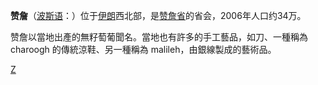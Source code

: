 {{Location map |Iran |label=赞詹 |lat_deg=36|lat_min=40|lat_sec=|lon_deg=48|lon_min=29|lon_sec=|position=right|caption= 赞詹在伊朗的位置 |width=250|float=right}}
'''赞詹'''（[[波斯语|波斯语]]：'''{{lang|fa|زنجان}}'''）位于[[伊朗|伊朗]]西北部，是[[赞詹省|赞詹省]]的省会，2006年人口约34万。

赞詹以當地出產的無籽萄葡聞名。當地也有許多的手工藝品，如刀、一種稱為 charoogh 的傳統涼鞋、另一種稱為 malileh，由銀線製成的藝術品。

{{Iran-geo-stub}}
{{coord|display=title}}

[[Category:伊朗城市|Z]]